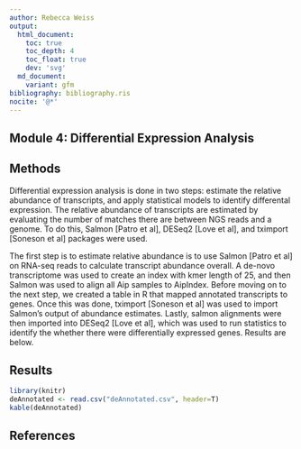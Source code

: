 ```yaml
---
author: Rebecca Weiss
output:
  html_document:
    toc: true
    toc_depth: 4
    toc_float: true
    dev: 'svg'
  md_document:
    variant: gfm
bibliography: bibliography.ris
nocite: '@*'
---
```

## Module 4: Differential Expression Analysis 

## Methods
Differential expression analysis is done in two steps: estimate the relative abundance of transcripts, and apply statistical models to identify differental expression.
The relative abundance of transcripts are estimated by evaluating the number of matches there are between NGS reads and a genome. To do this, Salmon [Patro et al], DESeq2 [Love et al], and tximport [Soneson et al] packages were used.

The first step is to estimate relative abundance is to use Salmon [Patro et al] on RNA-seq reads to calculate transcript abundance overall. A de-novo transcriptome was used to create an index with kmer length of 25, and then Salmon was used to align all Aip samples to AipIndex. 
Before moving on to the next step, we created a table in R that mapped annotated transcripts to genes.  Once this was done, tximport [Soneson et al] was used to import Salmon's output of abundance estimates. Lastly, salmon alignments were then imported into DESeq2 [Love et al], 
which was used to run statistics to identify the whether there were differentially expressed genes. Results are below. 

## Results 

```R
library(knitr)
deAnnotated <- read.csv("deAnnotated.csv", header=T)
kable(deAnnotated)  
```

## References